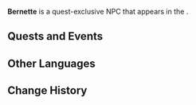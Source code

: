 {{Meta
<!-- Remove this template after adding the missing info -->
|missing_NPC_profile  = yes
<!--
|missing_NPC_idle     = yes
|missing_NPC_dialogue = yes
-->
}}
{{Character Infobox
|type             = Quest NPC
|image            = NPC Bernette.png
|realname         = <!-- Optional, if different from in-game name -->
|deceased         = Dissolved during [[Deluge of Wrathful Waters]]
|region           = Fontaine
|location         = Fontaine
|affiliation      = 
|title            = 
|ancestry         = <!-- Clan/family -->
|father           = 
|mother           = 
|spouse           = Giverny
|sibling          = 
|child            = 
|relative         = 
}}
'''Bernette''' is a quest-exclusive NPC that appears in the {{Quest|Meeting Is Also Parting}}.
<!--
==Location==
{{subst:#tag:gallery|
NPC Location {{subst:#titleparts:{{subst:PAGENAME}}}}.png{{subst:!}}{{subst:#titleparts:{{subst:PAGENAME}}}}'s location
NPC Location {{subst:#titleparts:{{subst:PAGENAME}}}} Context.png{{subst:!}}Additional context
}}

==Profile==
<!~~Detailed story/lore information goes here.~~>
''(To be added.)''

===Appearance===
<!~~Keep appearance section short and concise. Limit to 2 paragraphs with 3-4 sentences each.~~>
''(To be added.)''
-->
==Quests and Events==
{{Quests and Events}}
<!--
==Idle Quotes==
{{Dialogue Start}}
: {{DIcon|Idle}} {{Tx}}
:: {{A|VO {{subst:#titleparts:{{subst:PAGENAME}}}} 01.ogg}} "{{Tx}}"
{{Dialogue End}}

==Dialogue==
{{Dialogue Start}}
:'''{{subst:#titleparts:{{subst:PAGENAME}}}}:''' 
:{{DIcon}}
{{Dialogue End}}
<!--
==Event Dialogue==
===Event Name===
{{Dialogue Start}}
:'''{{subst:#titleparts:{{subst:PAGENAME}}}}:'''
{{Dialogue End}}
-->
==Other Languages==
{{Other Languages|default_hidden=1
|en      = Bernette
|zhs     = 贝妮蒂
|zhs_rm  = Bèinīdì
|zht     = 貝妮蒂
|zht_rm  = Bèinídì
|ja      = ベネッティ
|ja_rm   = Benetti
|ko      = 버네트
|es      = Bernette
|fr      = Bernette
|ru      = Бернетт
|th      = Bernette
|vi      = Bernette
|de      = Bernette
|id      = Bernette
|pt      = Bernette
|tr      = Bernette
|it      = Bernette
}}

==Change History==
{{Change History|4.2}}
<!--
==References==
{{Reflist}}
-->